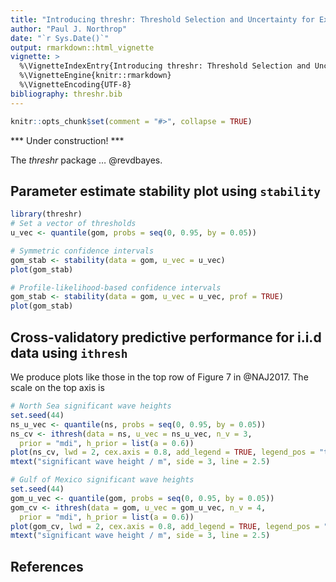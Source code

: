 ```yaml
---
title: "Introducing threshr: Threshold Selection and Uncertainty for Extreme Value Analysis"
author: "Paul J. Northrop"
date: "`r Sys.Date()`"
output: rmarkdown::html_vignette
vignette: >
  %\VignetteIndexEntry{Introducing threshr: Threshold Selection and Uncertainty for Extreme Value Analysis}
  %\VignetteEngine{knitr::rmarkdown}
  %\VignetteEncoding{UTF-8}
bibliography: threshr.bib
---
```


```r
knitr::opts_chunk$set(comment = "#>", collapse = TRUE)
```

*** Under construction! ***

The *threshr* package ...
@revdbayes.

## Parameter estimate stability plot using `stability` 

```r
library(threshr)
# Set a vector of thresholds
u_vec <- quantile(gom, probs = seq(0, 0.95, by = 0.05))

# Symmetric confidence intervals
gom_stab <- stability(data = gom, u_vec = u_vec)
plot(gom_stab)

# Profile-likelihood-based confidence intervals
gom_stab <- stability(data = gom, u_vec = u_vec, prof = TRUE)
plot(gom_stab)
```

## Cross-validatory predictive performance for i.i.d data using `ithresh`

We produce plots like those in the top row of Figure 7 in @NAJ2017.
The scale on the top axis is

```r
# North Sea significant wave heights
set.seed(44)
ns_u_vec <- quantile(ns, probs = seq(0, 0.95, by = 0.05))
ns_cv <- ithresh(data = ns, u_vec = ns_u_vec, n_v = 3,
  prior = "mdi", h_prior = list(a = 0.6))
plot(ns_cv, lwd = 2, cex.axis = 0.8, add_legend = TRUE, legend_pos = "topright")
mtext("significant wave height / m", side = 3, line = 2.5)

# Gulf of Mexico significant wave heights
set.seed(44)
gom_u_vec <- quantile(gom, probs = seq(0, 0.95, by = 0.05))
gom_cv <- ithresh(data = gom, u_vec = gom_u_vec, n_v = 4,
  prior = "mdi", h_prior = list(a = 0.6))
plot(gom_cv, lwd = 2, cex.axis = 0.8, add_legend = TRUE, legend_pos = "topleft")
mtext("significant wave height / m", side = 3, line = 2.5)
```

## References

<script type="text/x-mathjax-config">
   MathJax.Hub.Config({  "HTML-CSS": { minScaleAdjust: 125, availableFonts: [] }  });
</script>

